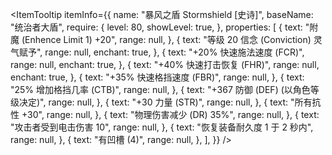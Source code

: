 
<ItemTooltip
  itemInfo={{
    name: "暴风之盾 Stormshield [史诗]",
    baseName: "统治者大盾",
    require: {
      level: 80,
      showLevel: true,
    },
    properties: [
      {
        text: "附魔 (Enhence Limit 1) +20",
        range: null,
      },
      {
        text: "等级 20 信念 (Conviction) 灵气赋予",
        range: null,
        enchant: true,
      },
      {
        text: "+20% 快速施法速度 (FCR)",
        range: null,
        enchant: true,
      },
      {
        text: "+40% 快速打击恢复 (FHR)",
        range: null,
        enchant: true,
      },
      {
        text: "+35% 快速格挡速度 (FBR)",
        range: null,
      },
      {
        text: "25% 增加格挡几率 (CTB)",
        range: null,
      },
      {
        text: "+367 防御 (DEF) (以角色等级决定)",
        range: null,
      },
      {
        text: "+30 力量 (STR)",
        range: null,
      },
      {
        text: "所有抗性 +30",
        range: null,
      },
      {
        text: "物理伤害减少 (DR) 35%",
        range: null,
      },
      {
        text: "攻击者受到电击伤害 10",
        range: null,
      },
      {
        text: "恢复装备耐久度 1 于 2 秒内",
        range: null,
      },
      {
        text: "有凹槽 (4)",
        range: null,
      },
    ],
  }}
/>
